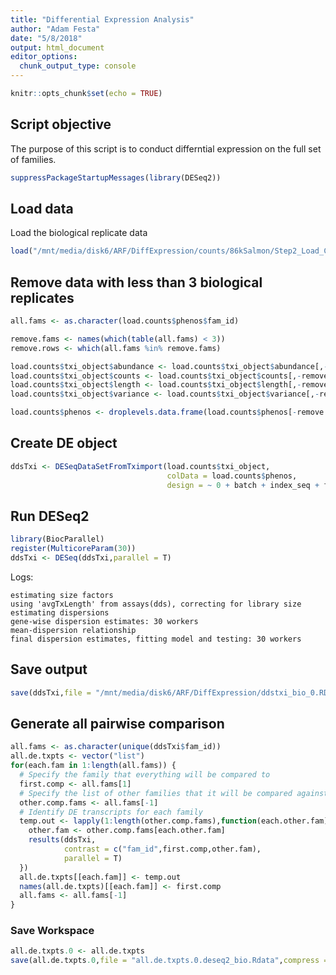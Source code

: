 ```yaml
---
title: "Differential Expression Analysis"
author: "Adam Festa"
date: "5/8/2018"
output: html_document
editor_options: 
  chunk_output_type: console
---
```


```r
knitr::opts_chunk$set(echo = TRUE)
```

## Script objective

The purpose of this script is to conduct differntial expression on the full set of families.  

```r
suppressPackageStartupMessages(library(DESeq2))
```

## Load data

Load the biological replicate data

```r
load("/mnt/media/disk6/ARF/DiffExpression/counts/86kSalmon/Step2_Load_Counts.RData")
```


## Remove data with less than 3 biological replicates

```r
all.fams <- as.character(load.counts$phenos$fam_id)

remove.fams <- names(which(table(all.fams) < 3))
remove.rows <- which(all.fams %in% remove.fams)

load.counts$txi_object$abundance <- load.counts$txi_object$abundance[,-remove.rows]
load.counts$txi_object$counts <- load.counts$txi_object$counts[,-remove.rows]
load.counts$txi_object$length <- load.counts$txi_object$length[,-remove.rows]
load.counts$txi_object$variance <- load.counts$txi_object$variance[,-remove.rows]

load.counts$phenos <- droplevels.data.frame(load.counts$phenos[-remove.rows,])

```

## Create DE object

```r
ddsTxi <- DESeqDataSetFromTximport(load.counts$txi_object,
                                   colData = load.counts$phenos,
                                   design = ~ 0 + batch + index_seq + fam_id)
```


## Run DESeq2

```r
library(BiocParallel)
register(MulticoreParam(30))
ddsTxi <- DESeq(ddsTxi,parallel = T)
```

Logs:
```
estimating size factors
using 'avgTxLength' from assays(dds), correcting for library size
estimating dispersions
gene-wise dispersion estimates: 30 workers
mean-dispersion relationship
final dispersion estimates, fitting model and testing: 30 workers
```

## Save output

```r
save(ddsTxi,file = "/mnt/media/disk6/ARF/DiffExpression/ddstxi_bio_0.RData",compress = T)
```


## Generate all pairwise comparison 

```r
all.fams <- as.character(unique(ddsTxi$fam_id))
all.de.txpts <- vector("list")
for(each.fam in 1:length(all.fams)) {
  # Specify the family that everything will be compared to 
  first.comp <- all.fams[1]
  # Specify the list of other families that it will be compared against
  other.comp.fams <- all.fams[-1]
  # Identify DE transcripts for each family
  temp.out <- lapply(1:length(other.comp.fams),function(each.other.fam){ 
    other.fam <- other.comp.fams[each.other.fam]
    results(ddsTxi, 
            contrast = c("fam_id",first.comp,other.fam), 
            parallel = T)
  })
  all.de.txpts[[each.fam]] <- temp.out
  names(all.de.txpts)[[each.fam]] <- first.comp
  all.fams <- all.fams[-1]
}
```

### Save Workspace 
 
```r
all.de.txpts.0 <- all.de.txpts
save(all.de.txpts.0,file = "all.de.txpts.0.deseq2_bio.Rdata",compress = T)
```
